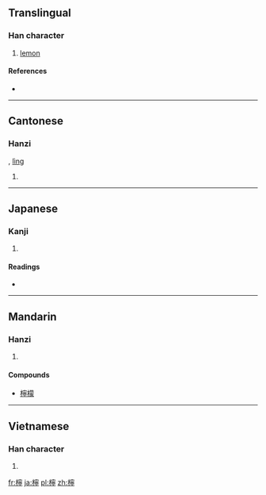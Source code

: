 {{also|柠}}
==Translingual==

===Han character===
{{Han char|rn=75|rad=木|as=14|sn=18|four=4392<sub>1</sub>|canj=木十心弓 (DJPN)}}

# [[lemon]]

====References====
* {{Han ref|kx=0558.440|dkj=15742|dj=0948.140|hdz=21311.020|uh=6AB8|ud=27320|bh=C266|bd=49766}}

----

==Cantonese==

===Hanzi===
{{yue-hanzi|jyut=|y=ning4|sim=柠}}, [[lìng]]

# {{defn|Cantonese|sort=木14}}

----

==Japanese==

===Kanji===
{{ja-kanji|grade=|rs=木14}}

# {{defn|Japanese|sort=木14}}

====Readings====
* {{ja-readings|on=[[ねい]] (nei), [[どう]] (dō)|kun=}}

----

==Mandarin==

===Hanzi===
{{cmn-hanzi|sim=柠|pin=[[níng]] ([[ning2]])|wg=ning<sup>2</sup>}}

# {{defn|Mandarin|sort=木14}}

====Compounds====
{{top2}}
* [[檸檬]]
{{bottom}}

----

==Vietnamese==

===Han character===
{{vi-hantu|[[nịnh]]|rs=木14}}

# {{defn|Vietnamese|sort=木14}}

[[fr:檸]]
[[ja:檸]]
[[pl:檸]]
[[zh:檸]]